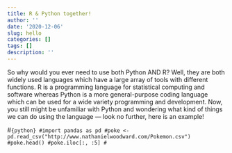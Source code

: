 ```yaml
---
title: R & Python together!
author: ''
date: '2020-12-06'
slug: hello
categories: []
tags: []
description: ''
---
```


So why would you ever need to use both Python AND R? Well, they are both widely used languages which have a large array of tools with different functions. R is a programming language for statistical computing and software whereas Python is a more general-purpose coding language which can be used for a wide variety programming and development. Now, you still might be unfamiliar with Python and wondering what kind of things we can do using the language --- look no further, here is an example!

#```{python}
#import pandas as pd
#poke <- pd.read_csv("http://www.nathanielwoodward.com/Pokemon.csv")
#poke.head()
#poke.iloc[:, :5]
#```